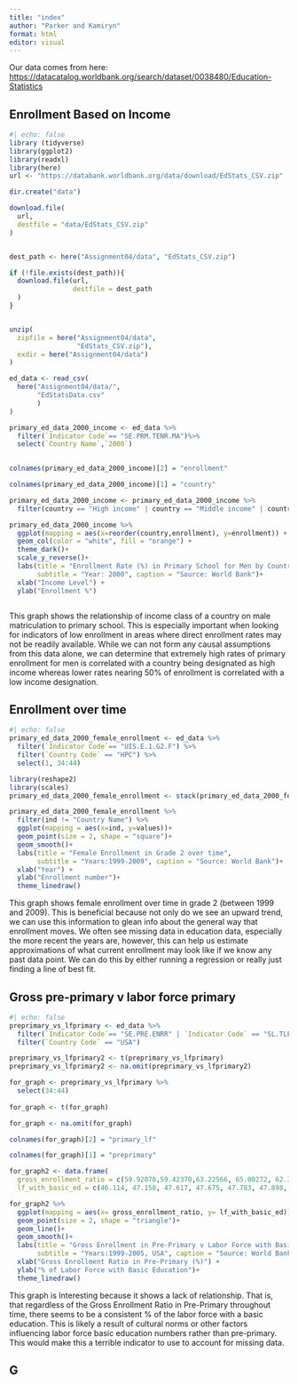 ```yaml
---
title: "index"
author: "Parker and Kamiryn"
format: html
editor: visual
---
```


Our data comes from here: <https://datacatalog.worldbank.org/search/dataset/0038480/Education-Statistics>

## Enrollment Based on Income

```r
#| echo: false
library (tidyverse)
library(ggplot2)
library(readxl)
library(here)
url <- "https://databank.worldbank.org/data/download/EdStats_CSV.zip"

dir.create("data")

download.file(
  url, 
  destfile = "data/EdStats_CSV.zip"
)


dest_path <- here("Assignment04/data", "EdStats_CSV.zip")

if (!file.exists(dest_path)){
  download.file(url, 
                destfile = dest_path
  )
}


unzip(
  zipfile = here("Assignment04/data", 
                 "EdStats_CSV.zip"), 
  exdir = here("Assignment04/data")
)

ed_data <- read_csv(
  here("Assignment04/data/", 
       "EdStatsData.csv"
       )
)

primary_ed_data_2000_income <- ed_data %>%
  filter(`Indicator Code`== "SE.PRM.TENR.MA")%>%
  select(`Country Name`,`2000`)

  
colnames(primary_ed_data_2000_income)[2] = "enrollment"

colnames(primary_ed_data_2000_income)[1] = "country"

primary_ed_data_2000_income <- primary_ed_data_2000_income %>%
  filter(country == "High income" | country == "Middle income" | country =="Low income")

primary_ed_data_2000_income %>%
  ggplot(mapping = aes(x=reorder(country,enrollment), y=enrollment)) +
  geom_col(color = "white", fill = "orange") +
  theme_dark()+
  scale_y_reverse()+
  labs(title = "Enrollment Rate (%) in Primary School for Men by Country Income Level",
       subtitle = "Year: 2000", caption = "Source: World Bank")+
  xlab("Income Level") +
  ylab("Enrollment %") 



```

This graph shows the relationship of income class of a country on male matriculation to primary school. This is especially important when looking for indicators of low enrollment in areas where direct enrollment rates may not be readily available. While we can not form any causal assumptions from this data alone, we can determine that extremely high rates of primary enrollment for men is correlated with a country being designated as high income whereas lower rates nearing 50% of enrollment is correlated with a low income designation.\

## Enrollment over time

```r
#| echo: false
primary_ed_data_2000_female_enrollment <- ed_data %>%
  filter(`Indicator Code`== "UIS.E.1.G2.F") %>%
  filter(`Country Code` == "HPC") %>%
  select(1, 34:44)

library(reshape2)
library(scales)
primary_ed_data_2000_female_enrollment <- stack(primary_ed_data_2000_female_enrollment)

primary_ed_data_2000_female_enrollment %>%
  filter(ind != "Country Name") %>%
  ggplot(mapping = aes(x=ind, y=values))+
  geom_point(size = 2, shape = "square")+
  geom_smooth()+
  labs(title = "Female Enrollment in Grade 2 over time",
       subtitle = "Years:1999-2009", caption = "Source: World Bank")+
  xlab("Year") +
  ylab("Enrollment number")+
  theme_linedraw()
```

This graph shows female enrollment over time in grade 2 (between 1999 and 2009). This is beneficial because not only do we see an upward trend, we can use this information to glean info about the general way that enrollment moves. We often see missing data in education data, especially the more recent the years are, however, this can help us estimate approximations of what current enrollment may look like if we know any past data point. We can do this by either running a regression or really just finding a line of best fit.

## Gross pre-primary v labor force primary

```r
#| echo: false
preprimary_vs_lfprimary <- ed_data %>%
  filter(`Indicator Code`== "SE.PRE.ENRR" | `Indicator Code` == "SL.TLF.BASC.ZS") %>%
  filter(`Country Code` == "USA")

preprimary_vs_lfprimary2 <- t(preprimary_vs_lfprimary)
preprimary_vs_lfprimary2 <- na.omit(preprimary_vs_lfprimary2)

for_graph <- preprimary_vs_lfprimary %>%
  select(34:44)
  
for_graph <- t(for_graph)

for_graph <- na.omit(for_graph)

colnames(for_graph)[2] = "primary_lf" 

colnames(for_graph)[1] = "preprimary"

for_graph2 <- data.frame(
  gross_enrollment_ratio = c(59.92078,59.42370,63.22566, 65.00272, 62.32440, 64.89574, 72.06403),
  lf_with_basic_ed = c(46.114, 47.158, 47.617, 47.675, 47.783, 47.898, 47.891))

for_graph2 %>%
  ggplot(mapping = aes(x= gross_enrollment_ratio, y= lf_with_basic_ed))+
  geom_point(size = 2, shape = "triangle")+
  geom_line()+
  geom_smooth()+
  labs(title = "Gross Enrollment in Pre-Primary v Labor Force with Basic Education",
       subtitle = "Years:1999-2005, USA", caption = "Source: World Bank")+
  xlab("Gross Enrollment Ratio in Pre-Primary (%)") +
  ylab("% of Labor Force with Basic Education")+
  theme_linedraw()

```

This graph is Interesting because it shows a lack of relationship. That is, that regardless of the Gross Enrollment Ratio in Pre-Primary throughout time, there seems to be a consistent % of the labor force with a basic education. This is likely a result of cultural norms or other factors influencing labor force basic education numbers rather than pre-primary. This would make this a terrible indicator to use to account for missing data.

## G

```r

```
